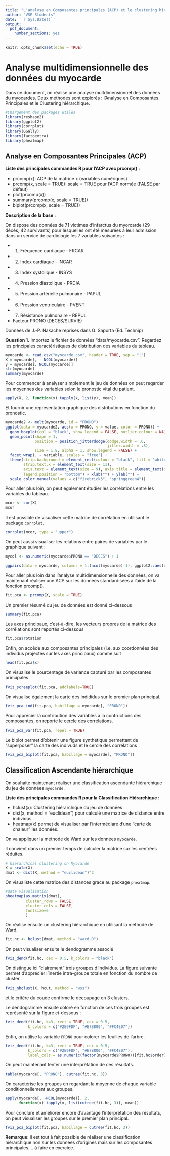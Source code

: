 ---
title: "L'analyse en Composantes principales (ACP) et le clustering hiérarachique"
author: "VSE Students"
date: '`r Sys.Date()`'
output:
  pdf_document:
    number_sections: yes
---

```{r setup, include=FALSE}
knitr::opts_chunk$set(echo = TRUE)
```

# Analyse multidimensionnelle des données du myocarde  

Dans ce document, on réalise une analyse multdimensionnel des données du myocardes. Deux méthodes sont explorés : l'Analyse en Composantes Principales et le Clustering hiérarchique.

```{r, message = FALSE}

#Chargement des packages utiles
library(reshape2)
library(ggplot2)
library(corrplot)
library(GGally)
library(factoextra)
library(pheatmap)
```

## Analyse en Composantes Principales (ACP)

**Liste des principales commandes R pour l'ACP avec prcomp() :**

* prcomp(x): ACP de la matrice x (variables numériques) 
* prcomp(x, scale = TRUE): scale = TRUE pour l'ACP normée (FALSE par défaut) 
* plot(prcomp(x))
* summary(prcomp(x, scale = TRUE))
* biplot(prcomp(x, scale = TRUE))

**Description de la base :**

On dispose des données de 71 victimes d'infarctus du myorcarde (29 décès, 42 survivants) pour lesquelles ont été mesurées à leur admission dans un service de cardiologie les 7 variables suivantes :

* (1) Fréquence cardiaque - FRCAR
* (2) Index cardiaque - INCAR
* (3) Index systolique - INSYS
* (4) Pression diastolique - PRDIA
* (5) Pression artérielle pulmonaire - PAPUL
* (6) Pression ventriculaire - PVENT
* (7) Résistance pulmonaire - REPUL
* Facteur PRONO (DECES/SURVIE) 

Données de J.-P. Nakache reprises dans G. Saporta (Ed. Technip)
  
**Question  1.** Importez le fichier de données "data/myocarde.csv". Regardez les principales caractéristiques de distribution des variables du tableau. 

```{r, echo = TRUE}
myocarde <- read.csv("myocarde.csv", header = TRUE, sep = ";")
X = myocarde[, - NCOL(myocarde)]
y = myocarde[, NCOL(myocarde)]
str(myocarde)
summary(myocarde)
```

Pour commencer à analyser simplement le jeu de données on peut regarder les moyennes des variables selon le pronostic vital du patient. 

```{r}
apply(X, 2, function(x) tapply(x, list(y), mean))
```

Et fournir une représentation graphique des distributions en fonction du pronostic. 
  
```{r, echo = TRUE, fig.align = 'center', fig.height = 7.5, fig.width = 7.5}
myocarde2 <- melt(myocarde, id = "PRONO") 
ggplot(data = myocarde2, aes(x = PRONO, y = value, color = PRONO)) + 
  geom_boxplot(col = "black", show.legend = FALSE, outlier.colour = NA) + theme_bw() +
  geom_point(shape = 1, 
             position = position_jitterdodge(dodge.width = .6, 
                                             jitter.width = .8), 
             size = 1.8, alpha = 1, show.legend = FALSE) +
  facet_wrap(. ~ variable, scales = "free") +
  theme(strip.background = element_rect(colour = "black", fill = "white"),
        strip.text.x = element_text(size = 11),
        axis.text = element_text(size = 9), axis.title = element_text(size = 0),
        legend.position = "bottom") + xlab("") + ylab("") +
  scale_color_manual(values = c("firebrick3", "springgreen4"))
```

Pour aller plus loin, on peut également étudier les corrélations entre les variables du tableau. 

```{r, echo = TRUE, fig.align = 'center', fig.height = 4.5, fig.width = 4.5}
mcor <- cor(X)
mcor
```

Il est possible de visualiser cette matrice de corrélation en utilisant le package `corrplot`.

```{r}
corrplot(mcor, type = "upper")
```

On peut aussi visualiser les relations entre paires de variables par le graphique suivant :

```{r, echo = TRUE, fig.align = 'center', fig.height = 7.5, fig.width = 8.5}
mycol <- as.numeric(myocarde$PRONO == "DECES") + 1

ggpairs(data = myocarde, columns = 1:(ncol(myocarde)-1), ggplot2::aes(colour = PRONO), progress = FALSE)
```

Pour aller plus loin dans l'analyse multidimensionnelle des données, on va maintenant réaliser une ACP sur les données standardisées à l'aide de la fonction prcomp(). 

```{r, echo = TRUE, fig.align = 'center', fig.height = 5.5, fig.width = 5.5}
fit.pca <- prcomp(X, scale = TRUE)
```

Un premier résumé du jeu de données est donné ci-dessous
```{r}
summary(fit.pca)
```

Les axes principaux, c'est-à-dire, les vecteurs propres de la matrice des corrélations sont reportés ci-dessous

```{r}
fit.pca$rotation
```

Enfin, on accède aux composantes principales (i.e. aux coordonnées des individus projectés sur les axes principaux) comme suit

```{r}
head(fit.pca$x)
```

On visualise le pourcentage de variance capturé par les composantes principales

```{r}
fviz_screeplot(fit.pca, addlabels=TRUE)
```

On visualise également la carte des indididus sur le premier plan principal.

```{r}
fviz_pca_ind(fit.pca, habillage = myocarde[, "PRONO"])
```

Pour apprécier la contribution des variables à la contructions des composantes, on reporte le cercle des corrélations.

```{r}
fviz_pca_var(fit.pca, repel = TRUE)
```

Le biplot permet d'obtenir une figure synthétique permettant de "superposer" la carte des indivuds et le cercle des corrélations

```{r}
fviz_pca_biplot(fit.pca, habillage = myocarde[, "PRONO"])
```

## Classification Ascendante hiérarchique

On souhaite maintenant réaliser une classification ascendante hiérarchique du jeu de données `myocarde`.

**Liste des principales commandes R pour la Classification Hiérarchique  :**

* hclust(x): Clustering hiérarchique du jeu de données
* dist(x, method = "euclidean") pour calculé une matrice de distance entre individus
* heatmap(x) permet de visualiser par l'intermédiare d'une "carte de chaleur" les données.

On va appliquer la méthode de Ward sur les données  `myocarde`. 

Il convient dans un premier temps de calculer la matrice sur les centrées réduites.

```{r, echo = TRUE, fig.align = 'center', fig.height = 3, fig.width = 7}
# hierarchical clustering on Myocarde
X = scale(X)
dmat <- dist(X, method = "euclidean")^2
```

On visualiste cette matrice des distances grace au package `pheatmap`.

```{r}
#data visualisation
pheatmap(as.matrix(dmat), 
         cluster_rows = FALSE, 
         cluster_cols = FALSE, 
         fontsize=6
         )
```

On réalise ensuite un clustering hiérarchique en utilisant la méthode de Ward.

```{r}
fit.hc <- hclust(dmat, method = "ward.D")
```


On peut visualiser ensuite le dendogramme associé

```{r}
fviz_dend(fit.hc, cex = 0.5, k_colors = "black")
```


On distingue ici "clairement" trois groupes d'individus. La figure suivante 
permet d'apprécier l'inertie intra-groupe totale en fonction du nombre de cluster 

```{r}
fviz_nbclust(X, hcut, method = "wss")
```

et le critère du coude confirme le découpage en 3 clusters.


Le dendogramme ensuite coloré en fonction de ces trois groupes est représenté sur 
la figure ci-dessous :

```{r}
fviz_dend(fit.hc, k=3, rect = TRUE, cex = 0.5,
          k_colors = c("#2E9FDF", "#E7B800", "#FC4E07"))
```


Enfin, on utilise la variable `PRONO` pour colorer les feuilles de l'arbre.

```{r, message = FALSE}
fviz_dend(fit.hc, k=3, rect = TRUE, cex = 0.5,
          k_colors = c("#2E9FDF", "#E7B800", "#FC4E07"), 
          label_cols = as.numeric(factor(myocarde$PRONO))[fit.hc$order])
```

On peut maintenant tenter une interprétation de ces résultats.

```{r}
table(myocarde[, "PRONO"], cutree(fit.hc, 3))
```

On caractérise les groupes en regardant la moyenne de chaque variable conditionnellement aux groupes.

```{r}
apply(myocarde[, -NCOL(myocarde)], 2, 
      function(x) tapply(x, list(cutree(fit.hc, 3)), mean))
```

Pour conclure et améliorer encore d'avantage l'interprétation des résultats, on peut visualiser les groupes sur le premier plan principal.


```{r}
fviz_pca_biplot(fit.pca, habillage = cutree(fit.hc, 3))
```

**Remarque**: Il est tout à fait possible de réaliser une classification hiérarchique non sur les données d'origines mais sur les composantes principales.... à faire en exercice.
